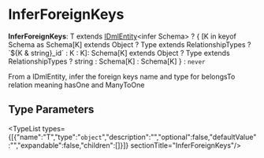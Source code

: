 
# InferForeignKeys

 **InferForeignKeys**: T extends [IDmlEntity](../../interfaces/types.DmlTypes.IDmlEntity/page.mdx)&#60;infer Schema&#62; ? &#123; [K in keyof Schema as Schema[K] extends Object ? Type extends RelationshipTypes ? \`$&#123;K & string&#125;\_id\` : K : K]: Schema[K] extends Object ? Type extends RelationshipTypes ? string : Schema[K] : Schema[K] &#125; : `never`

From a IDmlEntity, infer the foreign keys name and type for belongsTo relation meaning hasOne and ManyToOne

## Type Parameters

<TypeList types={[{"name":"T","type":"`object`","description":"","optional":false,"defaultValue":"","expandable":false,"children":[]}]}  sectionTitle="InferForeignKeys"/>
